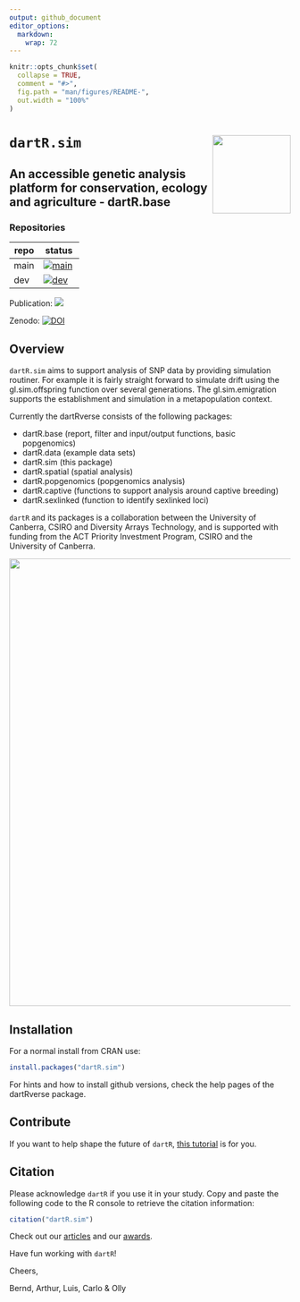 ```yaml
---
output: github_document
editor_options: 
  markdown: 
    wrap: 72
---
```


<!-- README.md is generated from README.Rmd. Please edit that file -->

```r
knitr::opts_chunk$set(
  collapse = TRUE,
  comment = "#>",
  fig.path = "man/figures/README-",
  out.width = "100%"
)
```

# `dartR.sim` <a href="https://green-striped-gecko.github.io/dartR/"><img src="man/figures/dartR_logo.png" align="right" height="140"/></a>

## An accessible genetic analysis platform for conservation, ecology and agriculture - dartR.base

<!-- badges: start -->

### Repositories
| repo | status |
|------|--------|
| main |[![main](https://github.com/green-striped-gecko/dartR.sim/actions/workflows/check-standard.yml/badge.svg?branch=main)](https://github.com/green-striped-gecko/dartR.sim/actions/workflows/check-standard.yml)|
| dev |[![dev](https://github.com/green-striped-gecko/dartR.sim/actions/workflows/check-standard.yml/badge.svg?branch=dev)](https://github.com/green-striped-gecko/dartR.sim/actions/workflows/check-standard.yml) |

Publication:
[![](https://img.shields.io/badge/doi-10.1111/1755--0998.12745-00cccc.svg)](https://doi.org/10.1111/1755-0998.12745)

Zenodo:
[![DOI](https://zenodo.org/badge/86640709.svg)](https://zenodo.org/badge/latestdoi/86640709)


<!-- badges: end -->

## Overview

`dartR.sim` aims to support analysis of SNP data by providing simulation routiner. For example it is fairly straight forward to simulate drift using the gl.sim.offspring function over several generations. The gl.sim.emigration supports the establishment and simulation in a metapopulation context.

Currently the dartRverse consists of the following packages:

-   dartR.base        (report, filter and input/output functions, basic popgenomics)
-   dartR.data        (example data sets)
-   dartR.sim         (this package)
-   dartR.spatial     (spatial analysis)
-   dartR.popgenomics (popgenomics analysis)
-   dartR.captive     (functions to support analysis around captive breeding)
-   dartR.sexlinked    (function to identify sexlinked loci)

`dartR` and its packages is a collaboration between the University of Canberra, CSIRO and
Diversity Arrays Technology, and is supported with funding from the ACT
Priority Investment Program, CSIRO and the University of Canberra.


<p align="center">
<img src='man/figures/institutions.png' width="800"/>
</p>



## Installation

For a normal install from CRAN use:
```r
install.packages("dartR.sim")
```


For hints and how to install github versions, check the help pages of the dartRverse package.

## Contribute

If you want to help shape the future of `dartR`, [this
tutorial](http://georges.biomatix.org/storage/app/media/uploaded-files/Tutorial_0_dartR_for_the_Developer_2.0_19-Feb-22.pdf)
is for you.

## Citation

Please acknowledge `dartR` if you use it in your study. Copy and paste
the following code to the R console to retrieve the citation
information:

```r
citation("dartR.sim")
```

Check out our
[articles](https://github.com/green-striped-gecko/dartR/wiki/dartR-team-publications)
and our
[awards](https://github.com/green-striped-gecko/dartR/wiki/dartR-awards).

Have fun working with `dartR`!

Cheers,

Bernd, Arthur, Luis, Carlo & Olly
